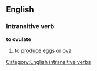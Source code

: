 ==English==
===Intransitive verb===
'''to ovulate'''
#to [[produce]] [[egg]]s or [[ova]]
[[Category:English intransitive verbs]]